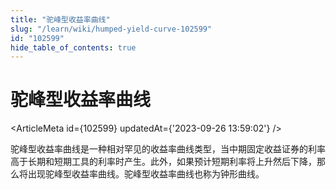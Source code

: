 ```yaml
---
title: "驼峰型收益率曲线"
slug: "/learn/wiki/humped-yield-curve-102599"
id: "102599"
hide_table_of_contents: true
---
```



# 驼峰型收益率曲线

<ArticleMeta id={102599} updatedAt={'2023-09-26 13:59:02'} />
<div className='border-solid border-b border-t-0 my-4 border-[var(--ifm-color-gray-300)]' />

驼峰型收益率曲线是一种相对罕见的收益率曲线类型，当中期固定收益证券的利率高于长期和短期工具的利率时产生。此外，如果预计短期利率将上升然后下降，那么将出现驼峰型收益率曲线。驼峰型收益率曲线也称为钟形曲线。
